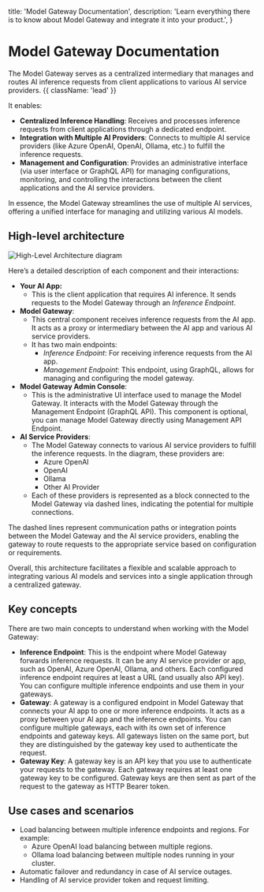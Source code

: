 
  title: 'Model Gateway Documentation',
  description:
    'Learn everything there is to know about Model Gateway and integrate it into your product.',
}


<HeroPattern />

# Model Gateway Documentation

The Model Gateway serves as a centralized intermediary that manages and routes AI inference requests from client applications to various AI service providers. {{ className: 'lead' }}

It enables:

- **Centralized Inference Handling**: Receives and processes inference requests from client applications through a dedicated endpoint.
- **Integration with Multiple AI Providers**: Connects to multiple AI service providers (like Azure OpenAI, OpenAI, Ollama, etc.) to fulfill the inference requests.
- **Management and Configuration**: Provides an administrative interface (via user interface or GraphQL API) for managing configurations, monitoring, and controlling the interactions between the client applications and the AI service providers.

In essence, the Model Gateway streamlines the use of multiple AI services, offering a unified interface for managing and utilizing various AI models.


## High-level architecture

<img src="/docs/img/diagram/hl-component.svg" alt="High-Level Architecture diagram" />

Here’s a detailed description of each component and their interactions:

- **Your AI App:**
  - This is the client application that requires AI inference. It sends requests to the Model Gateway through an *Inference Endpoint*.
- **Model Gateway**:
  - This central component receives inference requests from the AI app. It acts as a proxy or intermediary between the AI app and various AI service providers.
  - It has two main endpoints:
    - *Inference Endpoint*: For receiving inference requests from the AI app.
    - *Management Endpoint*: This endpoint, using GraphQL, allows for managing and configuring the model gateway.
- **Model Gateway Admin Console**:
  - This is the administrative UI interface used to manage the Model Gateway. It interacts with the Model Gateway through the Management Endpoint (GraphQL API). This component is optional, you can manage Model Gateway directly using Management API Endpoint.
- **AI Service Providers**:
  - The Model Gateway connects to various AI service providers to fulfill the inference requests. In the diagram, these providers are:
    - Azure OpenAI
    - OpenAI
    - Ollama
    - Other AI Provider
  - Each of these providers is represented as a block connected to the Model Gateway via dashed lines, indicating the potential for multiple connections.

The dashed lines represent communication paths or integration points between the Model Gateway and the AI service providers, enabling the gateway to route requests to the appropriate service based on configuration or requirements.

Overall, this architecture facilitates a flexible and scalable approach to integrating various AI models and services into a single application through a centralized gateway.

## Key concepts

There are two main concepts to understand when working with the Model Gateway:
- **Inference Endpoint**: This is the endpoint where Model Gateway forwards inference requests. It can be any AI service provider or app, such as OpenAI, Azure OpenAI, Ollama, and others. Each configured inference endpoint requires at least a URL (and usually also API key). You can configure multiple inference endpoints and use them in your gateways.
- **Gateway**: A gateway is a configured endpoint in Model Gateway that connects your AI app to one or more inference endpoints. It acts as a proxy between your AI app and the inference endpoints. You can configure multiple gateways, each with its own set of inference endpoints and gateway keys. All gateways listen on the same port, but they are distinguished by the gateway key used to authenticate the request.
- **Gateway Key**: A gateway key is an API key that you use to authenticate your requests to the gateway. Each gateway requires at least one gateway key to be configured. Gateway keys are then sent as part of the request to the gateway as HTTP Bearer token.

## Use cases and scenarios

- Load balancing between multiple inference endpoints and regions. For example:
  - Azure OpenAI load balancing between multiple regions.
  - Ollama load balancing between multiple nodes running in your cluster.
- Automatic failover and redundancy in case of AI service outages.
- Handling of AI service provider token and request limiting.
